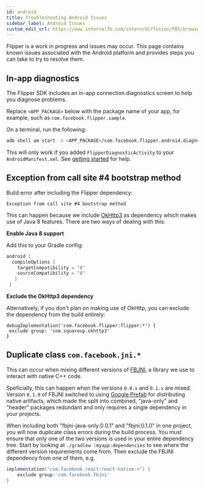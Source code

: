 ```yaml
---
id: android
title: Troubleshooting Android Issues
sidebar_label: Android Issues
custom_edit_url: https://www.internalfb.com/intern/diffusion/FBS/browsefile/master/xplat/sonar/docs/getting-started/troubleshooting/android.mdx
---
```



Flipper is a work in progress and issues may occur. This page contains known issues associated with the Android platform and provides steps you can take to try to resolve them.

<InternalAndroid />

<OssOnly>

## In-app diagnostics
The Flipper SDK includes an in-app connection diagnostics screen to help you diagnose problems.

Replace `<APP_PACKAGE>` below with the package name of your app, for example, such as `com.facebook.flipper.sample`.

On a terminal, run the following:

```bash
adb shell am start -n <APP_PACKAGE>/com.facebook.flipper.android.diagnostics.FlipperDiagnosticActivity
```

This will only work if you added `FlipperDiagnosticActivity` to your `AndroidManifest.xml`. See [getting started](../android-native.mdx#diagnostics) for help.

## Exception from call site #4 bootstrap method

Build error after including the Flipper dependency:

```
Exception from call site #4 bootstrap method
```

This can happen because we include [OkHttp3](https://github.com/square/okhttp/issues/4597#issuecomment-461204144) as dependency which makes use of Java 8 features. There are two ways of dealing with this:

**Enable Java 8 support**

Add this to your Gradle config:

```groovy
android {
  compileOptions {
    targetCompatibility = "8"
    sourceCompatibility = "8"
   }
 }
 ```

 **Exclude the OkHttp3 dependency**

 Alternatively, if you don't plan on making use of OkHttp, you can exclude the dependency from the build entirely:

 ```
debugImplementation('com.facebook.flipper:flipper:*') {
  exclude group: 'com.squareup.okhttp3'
}
```

## Duplicate class `com.facebook.jni.*`

This can occur when mixing different versions of [FBJNI](https://github.com/facebookincubator/fbjni),
a library we use to interact with native C++ code.

Speficially, this can happen when the versions `0.0.x` and `0.1.x` are mixed. Version `0.1.0` of FBJNI
switched to using [Google Prefab](https://google.github.io/prefab/) for distributing native artifacts,
which made the split into combined, "java-only" and "header" packages redundant and only requires
a single dependency in your projects.

When including both "fbjni-java-only:0.0.1" and "fbjni:0.1.0" in one project, you will now
duplicate class errors during the build process. You must ensure that only one of the two
versions is used in your entire dependency tree. Start by looking at `./gradlew :myapp:dependencies`
to see where the different version requirements come from. Then exclude the FBJNI dependency from
one of them, e.g.

```groovy
implementation("com.facebook.react:react-native:+") {
    exclude group:'com.facebook.fbjni'
}
```

</OssOnly>
